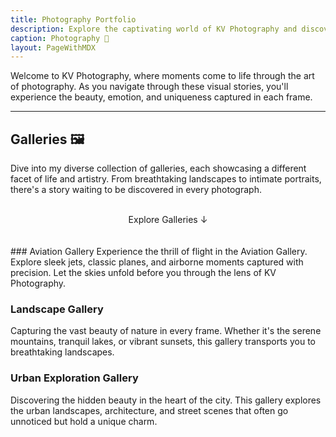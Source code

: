 ```yaml
---
title: Photography Portfolio
description: Explore the captivating world of KV Photography and discover life's beauty through my lens.
caption: Photography 📸
layout: PageWithMDX
---
```


Welcome to KV Photography, where moments come to life through the art of photography. As you navigate through these visual stories, you'll experience the beauty, emotion, and uniqueness captured in each frame.

---

## Galleries 🖼️

Dive into my diverse collection of galleries, each showcasing a different facet of life and artistry. From breathtaking landscapes to intimate portraits, there's a story waiting to be discovered in every photograph.
<br /><br />
<center> Explore Galleries ↓ </center>
<br /><br />
### Aviation Gallery
Experience the thrill of flight in the Aviation Gallery. Explore sleek jets, classic planes, and airborne moments captured with precision. Let the skies unfold before you through the lens of KV Photography.
<br />
<Slideshow slides='[
    { "image": "https://cdn.jetphotos.com/full/6/18019_1570334434.jpg", "highResImage": "https://cdn.jetphotos.com/full/6/18019_1570334434.jpg" },
    { "image": "https://cdn.jetphotos.com/full/6/50998_1570334743.jpg", "highResImage": "https://cdn.jetphotos.com/full/6/50998_1570334743.jpg" },
    { "image": "https://cdn.jetphotos.com/full/6/68298_1584234188.jpg", "highResImage": "https://cdn.jetphotos.com/full/6/68298_1584234188.jpg" }
]' />

### Landscape Gallery

Capturing the vast beauty of nature in every frame. Whether it's the serene mountains, tranquil lakes, or vibrant sunsets, this gallery transports you to breathtaking landscapes.
<br />
<Slideshow slides='[
    { "image": "https://live.staticflickr.com/65535/50774038607_f672e3f221_c.jpg", "highResImage": "https://live.staticflickr.com/65535/50774038607_dc47173de1_o.jpg" },
    { "image": "https://live.staticflickr.com/65535/50773176473_3d2c355972_c.jpg", "highResImage": "https://live.staticflickr.com/65535/50773176473_7fd591fd0b_o.jpg" }
]' />

### Urban Exploration Gallery

Discovering the hidden beauty in the heart of the city. This gallery explores the urban landscapes, architecture, and street scenes that often go unnoticed but hold a unique charm.

<br />
<Slideshow slides='[
    { "image": "https://live.staticflickr.com/65535/50797500961_70386f1c2f_c.jpg", "highResImage": "https://live.staticflickr.com/65535/50797500961_2352832159_o.jpg" },
    { "image": "https://live.staticflickr.com/65535/50773922551_6f4e6c9d07_c.jpg", "highResImage": "https://live.staticflickr.com/65535/50773922551_0e7102e18c_o.jpg" }
]' />